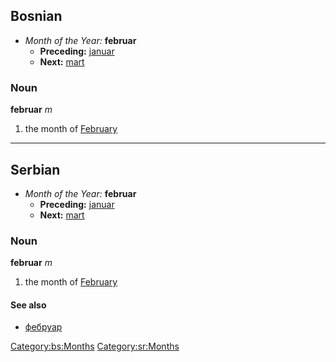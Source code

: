 ==Bosnian==
*''Month of the Year:'' '''februar'''
**'''Preceding:''' [[januar]]
**'''Next:''' [[mart]]
===Noun===
'''februar''' ''m''
#the month of [[February]]
[[Category:bs:Months]]
----
==Serbian==
*''Month of the Year:'' '''februar'''
**'''Preceding:''' [[januar]]
**'''Next:''' [[mart]]
===Noun===
'''februar''' ''m''
#the month of [[February]]
====See also====
*[[фебруар]]
[[Category:sr:Months]]